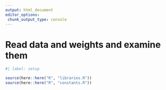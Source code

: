 ```yaml
---
output: html_document
editor_options: 
 chunk_output_type: console
---
```


# Read data and weights and examine them


```r
#| label: setup

source(here::here("R", "libraries.R"))
source(here::here("R", "constants.R"))

```


```r



```

